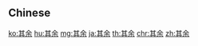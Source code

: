 {{also|其餘}}
==Chinese==
{{zh-see|其餘}}

[[ko:其余]]
[[hu:其余]]
[[mg:其余]]
[[ja:其余]]
[[th:其余]]
[[chr:其余]]
[[zh:其余]]